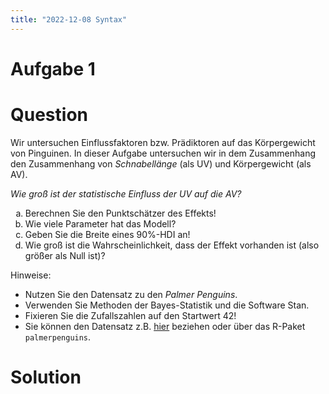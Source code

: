 ```yaml
---
title: "2022-12-08 Syntax"
---
```



# Aufgabe 1



Question
========


Wir untersuchen Einflussfaktoren bzw. Prädiktoren auf das Körpergewicht von Pinguinen.
In dieser Aufgabe untersuchen wir in dem Zusammenhang den Zusammenhang von *Schnabellänge* (als UV) und Körpergewicht (als AV).


*Wie groß ist der statistische Einfluss der UV auf die AV?*

a) Berechnen Sie den Punktschätzer des Effekts!
b) Wie viele Parameter hat das Modell?
c) Geben Sie die Breite eines 90%-HDI an!
d) Wie groß ist die Wahrscheinlichkeit, dass der Effekt vorhanden ist (also größer als Null ist)?


Hinweise:

- Nutzen Sie den Datensatz zu den *Palmer Penguins*.
- Verwenden Sie Methoden der Bayes-Statistik und die Software Stan.
- Fixieren Sie die Zufallszahlen auf den Startwert 42!
- Sie können den Datensatz z.B. [hier](https://vincentarelbundock.github.io/Rdatasets/csv/palmerpenguins/penguins.csv) beziehen oder über das R-Paket `palmerpenguins`.





Solution
========

